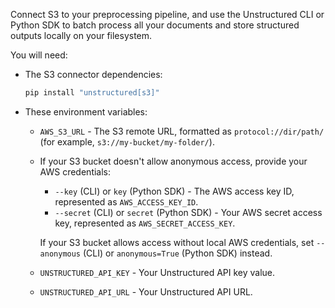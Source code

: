 Connect S3 to your preprocessing pipeline, and use the Unstructured CLI or Python SDK to batch process all your documents and store structured outputs locally on your filesystem.

You will need: 

- The S3 connector dependencies:

  ```bash
  pip install "unstructured[s3]"
  ```

- These environment variables:

  - `AWS_S3_URL` - The S3 remote URL, formatted as `protocol://dir/path/` (for example, `s3://my-bucket/my-folder/`).
  - If your S3 bucket doesn't allow anonymous access, provide your AWS credentials:

    - `--key` (CLI) or `key` (Python SDK) - The AWS access key ID, represented as `AWS_ACCESS_KEY_ID`.
    - `--secret` (CLI) or `secret` (Python SDK) - Your AWS secret access key, represented as `AWS_SECRET_ACCESS_KEY`.

    If your S3 bucket allows access without local AWS credentials, set `--anonymous` (CLI) or `anonymous=True` (Python SDK) instead.

  - `UNSTRUCTURED_API_KEY` - Your Unstructured API key value.
  - `UNSTRUCTURED_API_URL` - Your Unstructured API URL.
